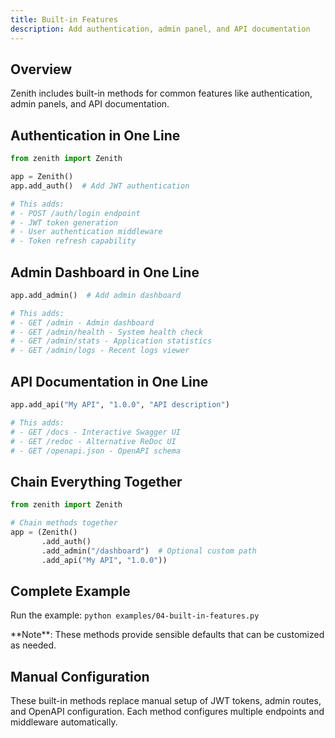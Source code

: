 ```yaml
---
title: Built-in Features
description: Add authentication, admin panel, and API documentation
---
```



## Overview

Zenith includes built-in methods for common features like authentication, admin panels, and API documentation.

## Authentication in One Line

```python
from zenith import Zenith

app = Zenith()
app.add_auth()  # Add JWT authentication

# This adds:
# - POST /auth/login endpoint
# - JWT token generation
# - User authentication middleware
# - Token refresh capability
```

## Admin Dashboard in One Line

```python
app.add_admin()  # Add admin dashboard

# This adds:
# - GET /admin - Admin dashboard
# - GET /admin/health - System health check
# - GET /admin/stats - Application statistics
# - GET /admin/logs - Recent logs viewer
```

## API Documentation in One Line

```python
app.add_api("My API", "1.0.0", "API description")

# This adds:
# - GET /docs - Interactive Swagger UI
# - GET /redoc - Alternative ReDoc UI
# - GET /openapi.json - OpenAPI schema
```

## Chain Everything Together

```python
from zenith import Zenith

# Chain methods together
app = (Zenith()
       .add_auth()
       .add_admin("/dashboard")  # Optional custom path
       .add_api("My API", "1.0.0"))
```

## Complete Example

Run the example: `python examples/04-built-in-features.py`

<Aside type="tip">
  **Note**: These methods provide sensible defaults that can be customized as needed.
</Aside>

## Manual Configuration

These built-in methods replace manual setup of JWT tokens, admin routes, and OpenAPI configuration. Each method configures multiple endpoints and middleware automatically.
